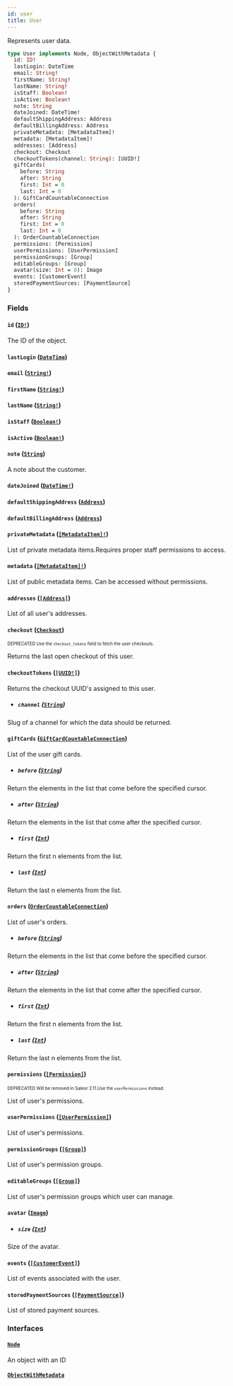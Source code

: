 ```yaml
---
id: user
title: User
---
```


Represents user data.

```graphql
type User implements Node, ObjectWithMetadata {
  id: ID!
  lastLogin: DateTime
  email: String!
  firstName: String!
  lastName: String!
  isStaff: Boolean!
  isActive: Boolean!
  note: String
  dateJoined: DateTime!
  defaultShippingAddress: Address
  defaultBillingAddress: Address
  privateMetadata: [MetadataItem]!
  metadata: [MetadataItem]!
  addresses: [Address]
  checkout: Checkout
  checkoutTokens(channel: String): [UUID!]
  giftCards(
    before: String
    after: String
    first: Int = 0
    last: Int = 0
  ): GiftCardCountableConnection
  orders(
    before: String
    after: String
    first: Int = 0
    last: Int = 0
  ): OrderCountableConnection
  permissions: [Permission]
  userPermissions: [UserPermission]
  permissionGroups: [Group]
  editableGroups: [Group]
  avatar(size: Int = 0): Image
  events: [CustomerEvent]
  storedPaymentSources: [PaymentSource]
}
```

### Fields

#### `id` ([`ID!`](/developer/api-reference/scalars/id.mdx))

The ID of the object.

#### `lastLogin` ([`DateTime`](/developer/api-reference/scalars/date-time.mdx))

#### `email` ([`String!`](/developer/api-reference/scalars/string.mdx))

#### `firstName` ([`String!`](/developer/api-reference/scalars/string.mdx))

#### `lastName` ([`String!`](/developer/api-reference/scalars/string.mdx))

#### `isStaff` ([`Boolean!`](/developer/api-reference/scalars/boolean.mdx))

#### `isActive` ([`Boolean!`](/developer/api-reference/scalars/boolean.mdx))

#### `note` ([`String`](/developer/api-reference/scalars/string.mdx))

A note about the customer.

#### `dateJoined` ([`DateTime!`](/developer/api-reference/scalars/date-time.mdx))

#### `defaultShippingAddress` ([`Address`](/developer/api-reference/objects/address.mdx))

#### `defaultBillingAddress` ([`Address`](/developer/api-reference/objects/address.mdx))

#### `privateMetadata` ([`[MetadataItem]!`](/developer/api-reference/objects/metadata-item.mdx))

List of private metadata items.Requires proper staff permissions to access.

#### `metadata` ([`[MetadataItem]!`](/developer/api-reference/objects/metadata-item.mdx))

List of public metadata items. Can be accessed without permissions.

#### `addresses` ([`[Address]`](/developer/api-reference/objects/address.mdx))

List of all user's addresses.

#### `checkout` ([`Checkout`](/developer/api-reference/objects/checkout.mdx))

<sub><sup><span className="deprecatedTag">DEPRECATED</span> Use the `checkout_tokens` field to fetch the user checkouts.</sup></sub>

Returns the last open checkout of this user.

#### `checkoutTokens` ([`[UUID!]`](/developer/api-reference/scalars/uuid.mdx))

Returns the checkout UUID's assigned to this user.

- ##### `channel` ([`String`](/developer/api-reference/scalars/string.mdx))

Slug of a channel for which the data should be returned.

#### `giftCards` ([`GiftCardCountableConnection`](/developer/api-reference/objects/gift-card-countable-connection.mdx))

List of the user gift cards.

- ##### `before` ([`String`](/developer/api-reference/scalars/string.mdx))

Return the elements in the list that come before the specified cursor.

- ##### `after` ([`String`](/developer/api-reference/scalars/string.mdx))

Return the elements in the list that come after the specified cursor.

- ##### `first` ([`Int`](/developer/api-reference/scalars/int.mdx))

Return the first n elements from the list.

- ##### `last` ([`Int`](/developer/api-reference/scalars/int.mdx))

Return the last n elements from the list.

#### `orders` ([`OrderCountableConnection`](/developer/api-reference/objects/order-countable-connection.mdx))

List of user's orders.

- ##### `before` ([`String`](/developer/api-reference/scalars/string.mdx))

Return the elements in the list that come before the specified cursor.

- ##### `after` ([`String`](/developer/api-reference/scalars/string.mdx))

Return the elements in the list that come after the specified cursor.

- ##### `first` ([`Int`](/developer/api-reference/scalars/int.mdx))

Return the first n elements from the list.

- ##### `last` ([`Int`](/developer/api-reference/scalars/int.mdx))

Return the last n elements from the list.

#### `permissions` ([`[Permission]`](/developer/api-reference/objects/permission.mdx))

<sub><sup><span className="deprecatedTag">DEPRECATED</span> Will be removed in Saleor 2.11.Use the `userPermissions` instead.</sup></sub>

List of user's permissions.

#### `userPermissions` ([`[UserPermission]`](/developer/api-reference/objects/user-permission.mdx))

List of user's permissions.

#### `permissionGroups` ([`[Group]`](/developer/api-reference/objects/group.mdx))

List of user's permission groups.

#### `editableGroups` ([`[Group]`](/developer/api-reference/objects/group.mdx))

List of user's permission groups which user can manage.

#### `avatar` ([`Image`](/developer/api-reference/objects/image.mdx))

- ##### `size` ([`Int`](/developer/api-reference/scalars/int.mdx))

Size of the avatar.

#### `events` ([`[CustomerEvent]`](/developer/api-reference/objects/customer-event.mdx))

List of events associated with the user.

#### `storedPaymentSources` ([`[PaymentSource]`](/developer/api-reference/objects/payment-source.mdx))

List of stored payment sources.

### Interfaces

#### [`Node`](/developer/api-reference/interfaces/node.mdx)

An object with an ID

#### [`ObjectWithMetadata`](/developer/api-reference/interfaces/object-with-metadata.mdx)
